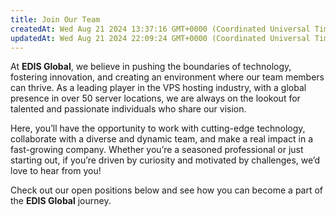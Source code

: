```yaml
---
title: Join Our Team
createdAt: Wed Aug 21 2024 13:37:16 GMT+0000 (Coordinated Universal Time)
updatedAt: Wed Aug 21 2024 22:09:24 GMT+0000 (Coordinated Universal Time)
---
```


At **EDIS Global**, we believe in pushing the boundaries of technology, fostering innovation, and creating an environment where our team members can thrive. As a leading player in the VPS hosting industry, with a global presence in over 50 server locations, we are always on the lookout for talented and passionate individuals who share our vision.

Here, you’ll have the opportunity to work with cutting-edge technology, collaborate with a diverse and dynamic team, and make a real impact in a fast-growing company. Whether you’re a seasoned professional or just starting out, if you’re driven by curiosity and motivated by challenges, we’d love to hear from you!

Check out our open positions below and see how you can become a part of the **EDIS Global** journey.

<CardGroup cols={3}>
  <Card
    title='Technical Procurement & Server Operations Coordinator'
    href='./technical-procurement-and-server-operations-coordinator'
  />
  <Card
    title='Senior Linux Systems Engineer (KVM & Hosting Expert)'
    href='./senior-linux-systems-engineer-kvm-and-hosting-expert'
  />
  <Card
    title='Support Agent (non-voice)'
    href='./jobs-edisglobal-support-agent-non-voice'
  />
</CardGroup>
